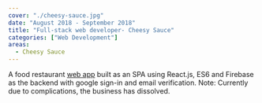 ```yaml
---
cover: "./cheesy-sauce.jpg"
date: "August 2018 - September 2018"
title: "Full-stack web developer- Cheesy Sauce"
categories: ["Web Development"]
areas:
  - Cheesy Sauce
---
```

A food restaurant [web app](https://github.com/yopereir/cheesySauce) built as an SPA using React.js, ES6 and Firebase as the backend with google sign-in and email verification. Note: Currently due to complications, the business has dissolved.